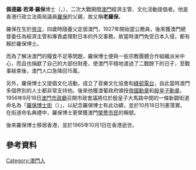 
'''佩德羅·若澤·羅保'''博士（{{lang|pt|Dr. '''Pedro José Lobo'''}}，{{bd|1892年|1月12日|1965年|10月1日}}），二次大戰期間[[澳門|澳門]]經濟主管、文化活動提倡者。他是香港行政立法兩局議員[[羅保|羅保]]的父親，故又稱'''老羅保'''。

羅保在生於[[帝汶|帝汶]]{{refTag|name=mopedia|1={{cite book 
 |title=《澳門百科全書》 
 |url=http://www.macaudata.com/macauweb/Encyclopedia/index.html 
 |editor=吳志良、楊允中 
 |date=1999年11月 
 |publisher=[[澳門基金會|澳門基金會]] 
 |isbn=972-658-078-1 
 |chapter=附件一:澳門大事記 
 |chapterurl=http://www.macaudata.com/macauweb/Encyclopedia/documents/595.htm 
 |deadurl=yes 
 |archiveurl=https://web.archive.org/web/20080411140924/http://www.macaudata.com/macauweb/Encyclopedia/index.html 
 |archivedate=2008-04-11 
 |access-date=2015-04-21 
 }}}}，四歲時隨養父定居澳門，1927年開始當公務員，後來獲澳門總督委任為經濟主管和專責處理對日本的外交事務，故當時澳門免受日本入侵，都有賴於羅保博士{{refTag|name=most|1={{cite book|title=《澳門街》
|author=胡紀倫|others=方無隅 譯、梁家泰 攝影
|edition=1999年第一版|publisher=[[牛津大學|牛津大學]]出版社|isbn=0-19-592121-6
|chapter=羅保博士街|pages=第12至13頁}} }}。

而為了解決澳門的糧食不足等問題，羅保博士便與一些宗教團體合作組織派米中心，而且也捐獻了自己的大部份財產{{refTag|name=most}}，使澳門平穩地渡過了二戰餘下的日子，至戰事結束後，澳門人口急降回15萬{{refTag|name=mopedia}}。

另外，羅保博士又提倡文化活動，成立了音樂文化協會和[[綠邨電台|綠邨電台]]，自此當時澳門多個界別的人士都非常支持他。後來他獲澳葡政府頒授[[帝國勳章|帝國勳章]]和[[殷皇子勳章|殷皇子勳章]]，1956年9月18日[[澳門市政廳|澳門市政廳]]召開市政會議將位於殷皇子大馬路中間的一條新闢街道命名為「[[羅保博士街|羅保博士街]]（{{lang|pt|Rua do Dr. Pedro José Lobo}}）」，以紀念羅保博士有此功績，並於10月18日刊憲落實{{refTag|name=1993街簿p78|1=
{{cite book|title=《澳門市街道及其它地方名冊》|edition=1993年版
|publisher=[[澳門市政廳|澳門市政廳]]
|chapter=(第一部份) 公共街道|pages=第78頁}}}}。在街道命名典禮中，羅保博士更榮獲澳門[[榮譽市民|榮譽市民]]的稱號{{refTag|name=most}}。

後來羅保博士移居香港，並於1965年10月1日在香港逝世{{refTag|name=mopedia}}。

==參考資料==
<div class="references-small">
{{refFoot}}
</div>

[[Category:澳門人|Category:澳門人]]